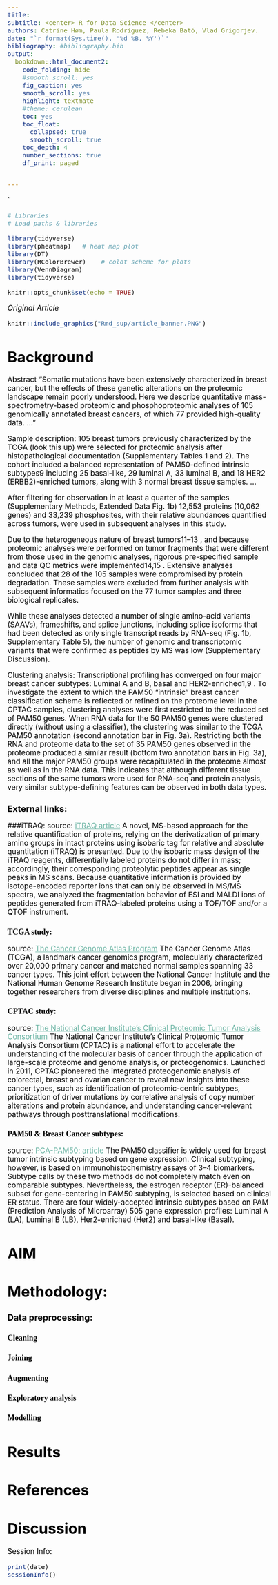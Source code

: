 ```yaml
---
title: 
subtitle: <center> R for Data Science </center>
authors: Catrine Høm, Paula Rodríguez, Rebeka Bató, Vlad Grigorjev.
date: "`r format(Sys.time(), '%d %B, %Y')`"
bibliography: #bibliography.bib
output:
  bookdown::html_document2:
    code_folding: hide
    #smooth_scroll: yes
    fig_caption: yes
    smooth_scroll: yes
    highlight: textmate
    #theme: cerulean 
    toc: yes
    toc_float:
      collapsed: true
      smooth_scroll: true
    toc_depth: 4
    number_sections: true
    df_print: paged


---
```


<style type="text/css">

main-container {
    max-width: 1200px !important;
    margin-left: auto;
    margin-right: auto;
  }
  
body{ /* Normal */
font-size: 17px;
color: Black;
}

td { /* Table */
font-size: 14px;
}

h1.title {
font-size: 34px;
#color: Black;
text-align: center;
#margin-top: 20em;
}
h2.title {
font-size: 18px;
#color: #a9a9a9;
text-align: center;
}

h4.author { /* Header 4 - the author and data headers use this too */
font-size: 16px;
font-family: "Times New Roman", Times, serif;
#color: DarkGray;
text-align: center;
}
h4.date { /* Header 4 - the author and data headers use this too */
font-size: 16px;
font-family: "Times New Roman", Times, serif;
#color: Black;
text-align: center;
}

h1 { /* Header 1 */
font-family: italic
font-size: 24px;
#color: Black;
}

h2 { /* Header 2 */
font-size: 20px;
#color: Black;
}

h3 { /* Header 3 */
font-size: 18px;
font-family: "Times New Roman", Times, serif;
#color: Black;
}

.btn {
border-width: 0 0px 0px 0px;
font-weight: normal;
text-transform: ;
}

.btn-default {
color: #2ecc71;
background-color: #ffffff;
border-color: #ffffff;
}

p.caption {
  font-size: 1em;
  font-family: "Times New Roman", Times, serif;
  color: #636363;
}

pre {
    border: 0px solid #cccccc;
    border-radius: 0px;
 }







/* ---------- Links ----------------- */
a {
  color: #69b3a2;
}
a:hover {
  color: #69b3a2;
}




/* ---------- TOC ----------------- */
#TOC {
  position: fixed;
  left: 0;
  top: 0;
  width: 200px;
  height: 100%;
  overflow:auto;
}
.tocify {
  border: none;
  color: grey;
  border-radius: 0px;
}
.list-group-item.active {
    color: #69b3a2;
    background-color: white;
    border-left: solid;
    border-color: #69b3a2;
}
.list-group-item:hover {
    color: #69b3a2;
    background-color: white;
    border-left: solid;
    border-color: #69b3a2;
}
.tocify-extend-page {
  display: none;
}

/* ------ This is just to fix the bug on Safari where table of content is on top of content */
.toc-content {
  margin-left: 210px
}

</style>
`

```r
# Libraries
# Load paths & libraries

library(tidyverse)
library(pheatmap)   # heat map plot
library(DT)
library(RColorBrewer)    # colot scheme for plots
library(VennDiagram)
library(tidyverse)
``` 
```r
knitr::opts_chunk$set(echo = TRUE)
```

*Original Article*
```r
knitr::include_graphics("Rmd_sup/article_banner.PNG")

```

# Background

Abstract
"Somatic mutations have been extensively characterized in breast cancer, but the effects of these genetic alterations on the proteomic landscape remain poorly understood. Here we describe quantitative mass-spectrometry-based proteomic and phosphoproteomic analyses of 105 genomically annotated breast cancers, of which 77 provided high-quality data. ..."

Sample description:
105 breast tumors previously characterized by the TCGA (look this up) were selected for proteomic analysis after histopathological documentation (Supplementary Tables 1 and 2). The cohort included a balanced representation of PAM50-defined intrinsic subtypes9  including 25 basal-like, 29 luminal A, 33 luminal B, and 18 HER2 (ERBB2)-enriched tumors, along with 3 normal breast tissue samples.  ...

After filtering for observation in at least a quarter of the samples (Supplementary Methods, Extended Data Fig. 1b) 12,553 proteins (10,062 genes) and 33,239 phosphosites, with their relative abundances quantified across tumors, were used in subsequent analyses in this study.

Due to the heterogeneous nature of breast tumors11–13 , and because proteomic analyses were performed on tumor fragments that were different from those used in the genomic analyses, rigorous pre-specified sample and data QC metrics were implemented14,15 . Extensive analyses concluded that 28 of the 105 samples were compromised by protein degradation. These samples were excluded from further analysis with subsequent informatics focused on the 77 tumor samples and three biological replicates.

While these analyses detected a number of single amino-acid variants (SAAVs), frameshifts, and splice junctions, including splice isoforms that had been detected as only single transcript reads by RNA-seq (Fig. 1b, Supplementary Table 5), the number of genomic and transcriptomic variants that were confirmed as peptides by MS was low (Supplementary Discussion).

Clustering analysis:
Transcriptional profiling has converged on four major breast cancer subtypes: Luminal A and B, basal and HER2-enriched1,9 . To investigate the extent to which the PAM50 “intrinsic” breast cancer classification scheme is reflected or refined on the proteome level in the CPTAC samples, clustering analyses were first restricted to the reduced set of PAM50 genes. When RNA data for the 50 PAM50 genes were clustered directly (without using a classifier), the clustering was similar to the TCGA PAM50 annotation (second annotation bar in Fig. 3a). Restricting both the RNA and proteome data to the set of 35 PAM50 genes observed in the proteome produced a similar result (bottom two annotation bars in Fig. 3a), and all the major PAM50 groups were recapitulated in the proteome almost as well as in the RNA data. This indicates that although different tissue sections of the same tumors were used for RNA-seq and protein analysis, very similar subtype-defining features can be observed in both data types.

## External links:

###iTRAQ:
source: [iTRAQ article](https://www.ncbi.nlm.nih.gov/pubmed/17177251)
A novel, MS-based approach for the relative quantification of proteins, relying on the derivatization of primary amino groups in intact proteins using isobaric tag for relative and absolute quantitation (iTRAQ) is presented. Due to the isobaric mass design of the iTRAQ reagents, differentially labeled proteins do not differ in mass; accordingly, their corresponding proteolytic peptides appear as single peaks in MS scans. Because quantitative information is provided by isotope-encoded reporter ions that can only be observed in MS/MS spectra, we analyzed the fragmentation behavior of ESI and MALDI ions of peptides generated from iTRAQ-labeled proteins using a TOF/TOF and/or a QTOF instrument.

### TCGA study:
source: [The Cancer Genome Atlas Program](https://www.cancer.gov/about-nci/organization/ccg/research/structural-genomics/tcga)
The Cancer Genome Atlas (TCGA), a landmark cancer genomics program, molecularly characterized over 20,000 primary cancer and matched normal samples spanning 33 cancer types. This joint effort between the National Cancer Institute and the National Human Genome Research Institute began in 2006, bringing together researchers from diverse disciplines and multiple institutions.


### CPTAC study:
source: [The National Cancer Institute’s Clinical Proteomic Tumor Analysis Consortium](https://proteomics.cancer.gov/programs/cptac)
The National Cancer Institute’s Clinical Proteomic Tumor Analysis Consortium (CPTAC) is a national effort to accelerate the understanding of the molecular basis of cancer through the application of large-scale proteome and genome analysis, or proteogenomics. Launched in 2011, CPTAC pioneered the integrated proteogenomic analysis of colorectal, breast and ovarian cancer to reveal new insights into these cancer types, such as identification of proteomic-centric subtypes, prioritization of driver mutations by correlative analysis of copy number alterations and protein abundance, and understanding cancer-relevant pathways through posttranslational modifications. 

### PAM50 & Breast Cancer subtypes:
source: [PCA-PAM50: article](https://www.nature.com/articles/s41598-019-44339-4)
The PAM50 classifier is widely used for breast tumor intrinsic subtyping based on gene expression. Clinical subtyping, however, is based on immunohistochemistry assays of 3–4 biomarkers. Subtype calls by these two methods do not completely match even on comparable subtypes. Nevertheless, the estrogen receptor (ER)-balanced subset for gene-centering in PAM50 subtyping, is selected based on clinical ER status. There are four widely-accepted intrinsic subtypes based on PAM (Prediction Analysis of Microarray) 505 gene expression profiles: Luminal A (LA), Luminal B (LB), Her2-enriched (Her2) and basal-like (Basal).

# AIM



# Methodology:

## Data preprocessing:

### Cleaning

### Joining

### Augmenting

### Exploratory analysis

### Modelling



# Results


# References



# Discussion


Session Info:
```r
print(date)
sessionInfo()
```
